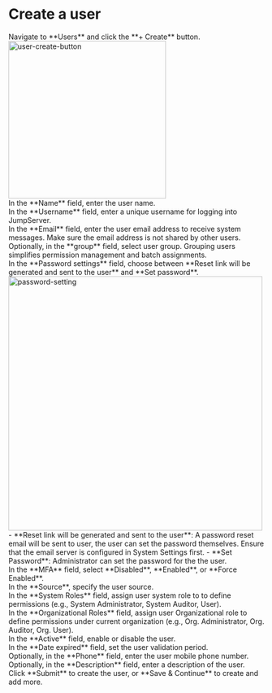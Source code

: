 # Create a user

<Steps>

<div>
<Nav name="console" />
</div>

<div>
Navigate to **Users** and click the **+ Create** button. 
<img src="/images/docs/admin-guides/users/create-user.png" alt="user-create-button" width="310"/>
</div>

<div>
In the **Name** field, enter the user name.
</div>

<div>
In the **Username** field, enter a unique username for logging into JumpServer.
</div>

<div>
In the  **Email** field, enter the user email address to receive system messages. Make sure the email address is not shared by other users.
</div>

<div>
Optionally, in the **group** field, select user group. Grouping users simplifies permission management and batch assignments.
</div>

<div>
In the **Password settings** field, choose between **Reset link will be generated and sent to the user** and **Set password**. 
<img src="/images/docs/admin-guides/users/password-setting.png" alt="password-setting" width="500"/>
    <Alert type="note">
    - **Reset link will be generated and sent to the user**: A password reset email will be sent to user, the user can set the password themselves. Ensure that the email server is configured in System Settings first.
    - **Set Password**: Administrator can set the password for the the user.
    </Alert>
</div>

<div>
In the **MFA** field, select **Disabled**, **Enabled**, or **Force Enabled**.
</div>

<div>
In the **Source**, specify the user source.
</div>

<div>
In the **System Roles** field, assign user system role to to define permissions (e.g., System Administrator, System Auditor, User).
</div>

<div>
In the **Organizational Roles** field, assign user Organizational role to define permissions under current organization (e.g., Org. Administrator, Org. Auditor, Org. User).
</div>

<div>
In the **Active** field, enable or disable the user.
</div>

<div>
In the **Date expired** field, set the user validation period.
</div>

<div>
Optionally, in the **Phone** field, enter the user mobile phone number.
</div>

<div>
Optionally, in the **Description** field, enter a description of the user.
</div>

<div>
Click **Submit** to create the user, or **Save & Continue** to create and add more.
</div>

</Steps>